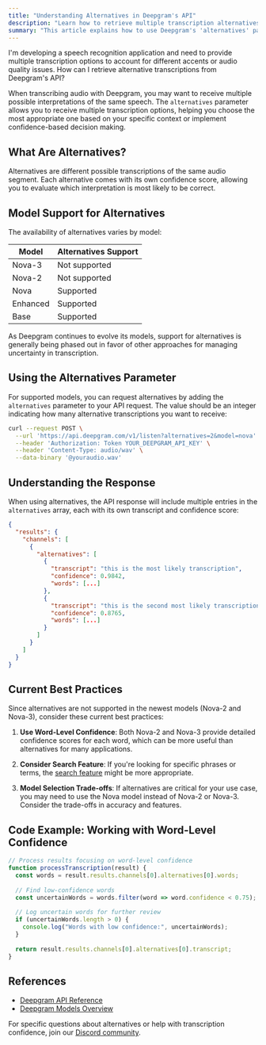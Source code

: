 ```yaml
---
title: "Understanding Alternatives in Deepgram's API"
description: "Learn how to retrieve multiple transcription alternatives from Deepgram's speech-to-text API."
summary: "This article explains how to use Deepgram's 'alternatives' parameter to receive multiple potential transcriptions for the same audio segment, allowing for better handling of accents, background noise, or other factors that can impact speech recognition accuracy."
---
```


<CommunityQuestion>I'm developing a speech recognition application and need to provide multiple transcription options to account for different accents or audio quality issues. How can I retrieve alternative transcriptions from Deepgram's API?</CommunityQuestion>

When transcribing audio with Deepgram, you may want to receive multiple possible interpretations of the same speech. The `alternatives` parameter allows you to receive multiple transcription options, helping you choose the most appropriate one based on your specific context or implement confidence-based decision making.

## What Are Alternatives?

Alternatives are different possible transcriptions of the same audio segment. Each alternative comes with its own confidence score, allowing you to evaluate which interpretation is most likely to be correct.

## Model Support for Alternatives

The availability of alternatives varies by model:

| Model | Alternatives Support |
|-------|---------------------|
| Nova-3 | Not supported |
| Nova-2 | Not supported |
| Nova | Supported |
| Enhanced | Supported |
| Base | Supported |

As Deepgram continues to evolve its models, support for alternatives is generally being phased out in favor of other approaches for managing uncertainty in transcription.

## Using the Alternatives Parameter

For supported models, you can request alternatives by adding the `alternatives` parameter to your API request. The value should be an integer indicating how many alternative transcriptions you want to receive:

```bash
curl --request POST \
  --url 'https://api.deepgram.com/v1/listen?alternatives=2&model=nova' \
  --header 'Authorization: Token YOUR_DEEPGRAM_API_KEY' \
  --header 'Content-Type: audio/wav' \
  --data-binary '@youraudio.wav'
```

## Understanding the Response

When using alternatives, the API response will include multiple entries in the `alternatives` array, each with its own transcript and confidence score:

```json
{
  "results": {
    "channels": [
      {
        "alternatives": [
          {
            "transcript": "this is the most likely transcription",
            "confidence": 0.9842,
            "words": [...]
          },
          {
            "transcript": "this is the second most likely transcription",
            "confidence": 0.8765,
            "words": [...]
          }
        ]
      }
    ]
  }
}
```

## Current Best Practices

Since alternatives are not supported in the newest models (Nova-2 and Nova-3), consider these current best practices:

1. **Use Word-Level Confidence**: Both Nova-2 and Nova-3 provide detailed confidence scores for each word, which can be more useful than alternatives for many applications.

2. **Consider Search Feature**: If you're looking for specific phrases or terms, the [search feature](https://developers.deepgram.com/docs/search) might be more appropriate.

3. **Model Selection Trade-offs**: If alternatives are critical for your use case, you may need to use the Nova model instead of Nova-2 or Nova-3. Consider the trade-offs in accuracy and features.

## Code Example: Working with Word-Level Confidence

```javascript
// Process results focusing on word-level confidence
function processTranscription(result) {
  const words = result.results.channels[0].alternatives[0].words;
  
  // Find low-confidence words
  const uncertainWords = words.filter(word => word.confidence < 0.75);
  
  // Log uncertain words for further review
  if (uncertainWords.length > 0) {
    console.log("Words with low confidence:", uncertainWords);
  }
  
  return result.results.channels[0].alternatives[0].transcript;
}
```

## References

- [Deepgram API Reference](https://developers.deepgram.com/api-reference/)
- [Deepgram Models Overview](https://developers.deepgram.com/docs/models-languages-overview)

For specific questions about alternatives or help with transcription confidence, join our [Discord community](https://discord.gg/deepgram).